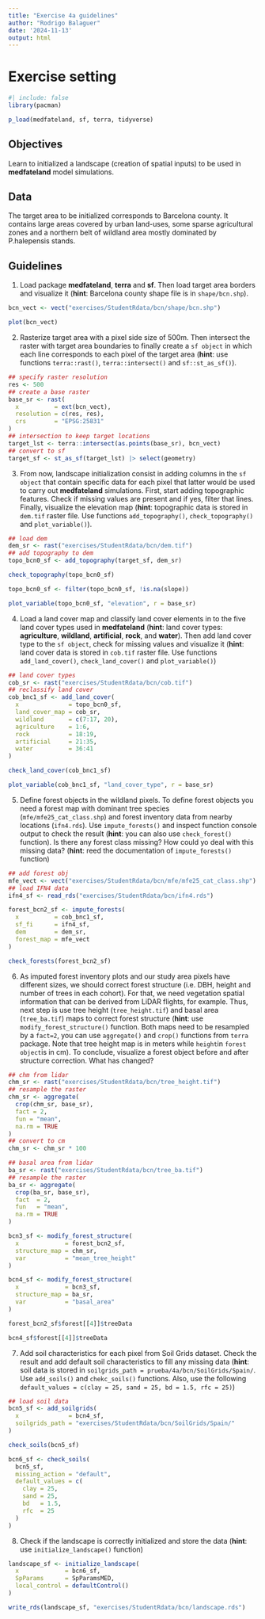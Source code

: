 ```yaml
---
title: "Exercise 4a guidelines"
author: "Rodrigo Balaguer"
date: '2024-11-13'
output: html
---
```


# Exercise setting

```r
#| include: false
library(pacman)

p_load(medfateland, sf, terra, tidyverse)
```


##  Objectives

Learn to initialized a landscape (creation of spatial inputs) to be used in **medfateland** model simulations.


## Data

The target area to be initialized corresponds to Barcelona county. It contains large areas covered by urban land-uses, some sparse agricultural zones and a northern belt of wildland area mostly dominated by P.halepensis stands. 


## Guidelines

1. Load package **medfateland**, **terra** and **sf**. Then load target area borders and visualize it (**hint**: Barcelona county shape file is in `shape/bcn.shp`).

```r
bcn_vect <- vect("exercises/StudentRdata/bcn/shape/bcn.shp")
```

```r
plot(bcn_vect)
```

2. Rasterize target area with a pixel side size of 500m. Then intersect the raster with target area boundaries to finally create a `sf object` in which each line corresponds to each pixel of the target area (**hint**: use functions `terra::rast()`, `terra::intersect()` and `sf::st_as_sf()`).

```r
## specify raster resolution
res <- 500
## create a base raster 
base_sr <- rast(
  x          = ext(bcn_vect),
  resolution = c(res, res),
  crs        = "EPSG:25831"
)
## intersection to keep target locations
target_lst <- terra::intersect(as.points(base_sr), bcn_vect)
## convert to sf
target_sf <- st_as_sf(target_lst) |> select(geometry)
```

3. From now, landscape initialization consist in adding columns in the `sf object` that contain specific data for each pixel that latter would be used to carry out **medfateland** simulations. First, start adding topographic features. Check if missing values are present and if yes, filter that lines. Finally, visualize the elevation map (**hint**: topographic data is stored in `dem.tif` raster file. Use functions `add_topography()`, `check_topography()` and `plot_variable()`).

```r
## load dem
dem_sr <- rast("exercises/StudentRdata/bcn/dem.tif")
## add topography to dem
topo_bcn0_sf <- add_topography(target_sf, dem_sr)
```

```r
check_topography(topo_bcn0_sf)
```

```r
topo_bcn0_sf <- filter(topo_bcn0_sf, !is.na(slope))
```

```r
plot_variable(topo_bcn0_sf, "elevation", r = base_sr)
```

4. Load a land cover map and classify land cover elements in to the five land cover types used in **medfateland** (**hint**: land cover types: **agriculture**, **wildland**, **artificial**, **rock**, and **water**). Then add land cover type to the `sf object`, check for missing values and visualize it (**hint**: land cover data is stored in `cob.tif` raster file. Use functions `add_land_cover()`, `check_land_cover()` and `plot_variable()`)

```r
## land cover types
cob_sr <- rast("exercises/StudentRdata/bcn/cob.tif")
## reclassify land cover
cob_bnc1_sf <- add_land_cover(
  x              = topo_bcn0_sf,
  land_cover_map = cob_sr,
  wildland       = c(7:17, 20),
  agriculture    = 1:6,
  rock           = 18:19,
  artificial     = 21:35,
  water          = 36:41
)
```

```r
check_land_cover(cob_bnc1_sf)
```

```r
plot_variable(cob_bnc1_sf, "land_cover_type", r = base_sr)
```

5. Define forest objects in the wildland pixels. To define forest objects you need a forest map with dominant tree species (`mfe/mfe25_cat_class.shp`) and forest inventory data from nearby locations (`ifn4.rds`). Use `impute_forests()` and inspect function console output to check the result (**hint**: you can also use `check_forest()` function). Is there any forest class missing? How could yo deal with this missing data? (**hint**: reed the documentation of `impute_forests()` function)


```r
## add forest obj
mfe_vect <- vect("exercises/StudentRdata/bcn/mfe/mfe25_cat_class.shp")
## load IFN4 data
ifn4_sf <- read_rds("exercises/StudentRdata/bcn/ifn4.rds")
```

```r
forest_bcn2_sf <- impute_forests(
  x          = cob_bnc1_sf,
  sf_fi      = ifn4_sf,
  dem        = dem_sr,
  forest_map = mfe_vect
)
```

```r
check_forests(forest_bcn2_sf)
```

6. As imputed forest inventory plots and our study area pixels have different sizes, we should correct forest structure (i.e. DBH, height and number of trees in each cohort). For that, we need vegetation spatial information that can be derived from LiDAR flights, for example. Thus, next step is use tree height (`tree_height.tif`) and basal area (`tree_ba.tif`) maps to correct forest structure (**hint**: use `modify_forest_structure()` function. Both maps need to be resampled by a `fact=2`, you can use `aggregate()` and `crop()` functions from `terra` package. Note that tree height map is in meters while `height`in `forest object`is in cm). To conclude, visualize a forest object before and after structure correction. What has changed?


```r
## chm from lidar
chm_sr <- rast("exercises/StudentRdata/bcn/tree_height.tif")
## resample the raster
chm_sr <- aggregate(
  crop(chm_sr, base_sr),
  fact = 2,
  fun = "mean",
  na.rm = TRUE
)
## convert to cm
chm_sr <- chm_sr * 100
```

```r
## basal area from lidar
ba_sr <- rast("exercises/StudentRdata/bcn/tree_ba.tif")
## resample the raster
ba_sr <- aggregate(
  crop(ba_sr, base_sr),
  fact  = 2,
  fun   = "mean",
  na.rm = TRUE
)
```

```r
bcn3_sf <- modify_forest_structure(
  x             = forest_bcn2_sf,
  structure_map = chm_sr,
  var           = "mean_tree_height"
)
```

```r
bcn4_sf <- modify_forest_structure(
  x             = bcn3_sf,
  structure_map = ba_sr,
  var           = "basal_area"
)
```

```r
forest_bcn2_sf$forest[[4]]$treeData

bcn4_sf$forest[[4]]$treeData
```

7. Add soil characteristics for each pixel from Soil Grids dataset. Check the result and add default soil characteristics to fill any missing data (**hint**: soil data is stored in `soilgrids_path = prueba/4a/bcn/SoilGrids/Spain/`. Use `add_soils()` and `chekc_soils()` functions. Also, use the following `default_values = c(clay = 25, sand = 25, bd = 1.5, rfc = 25)`)

```r
## load soil data
bcn5_sf <- add_soilgrids(
  x              = bcn4_sf,
  soilgrids_path = "exercises/StudentRdata/bcn/SoilGrids/Spain/"
)
```

```r
check_soils(bcn5_sf)
```

```r
bcn6_sf <- check_soils(
  bcn5_sf,
  missing_action = "default",
  default_values = c(
    clay = 25,
    sand = 25,
    bd   = 1.5,
    rfc  = 25
  )
)
```

8. Check if the landscape is correctly initialized and store the data (**hint**: use `initialize_landscape()` function)

```r
landscape_sf <- initialize_landscape(
  x             = bcn6_sf,
  SpParams      = SpParamsMED,
  local_control = defaultControl()
)
```


```r
write_rds(landscape_sf, "exercises/StudentRdata/bcn/landscape.rds")
```